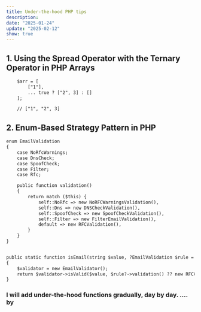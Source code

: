 ```yaml
---
title: Under-the-hood PHP tips
description: 
date: "2025-01-24"
update: "2025-02-12"
show: true
---
```


## 1. Using the Spread Operator with the Ternary Operator in PHP Arrays
```html
    $arr = [
        ["1"],
        ... true ? ["2", 3] : []
    ];

    // ["1", "2", 3]
```

## 2. Enum-Based Strategy Pattern in PHP
```html
enum EmailValidation
{
    case NoRfcWarnings;
    case DnsCheck;
    case SpoofCheck;
    case Filter;
    case Rfc;

    public function validation()
    {
        return match ($this) {
            self::NoRfc => new NoRFCWarningsValidation(),
            self::Dns => new DNSCheckValidation(),
            self::SpoofCheck => new SpoofCheckValidation(),
            self::Filter => new FilterEmailValidation(),
            default => new RFCValidation(),
        }
    }
}


public static function isEmail(string $value, ?EmailValidation $rule = null): bool
{
    $validator = new EmailValidator();
    return $validator->isValid($value, $rule?->validation() ?? new RFCValidation());
}
```


### I will add under-the-hood functions gradually, day by day. .... by